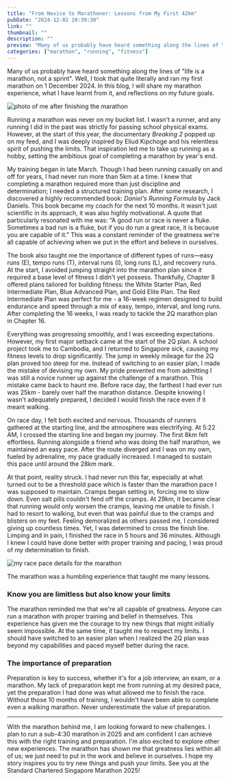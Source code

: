 ```yaml
---
title: "From Novice to Marathoner: Lessons from My First 42km"
pubDate: "2024-12-02 10:39:30"
link: ""
thumbnail: ""
description: ""
preview: "Many of us probably have heard something along the lines of \"life is a marathon, not a sprint\"."
categories: ["marathon", "running", "fitness"]
---
```



Many of us probably have heard something along the lines of "life is a marathon, not a sprint". Well, I took that quite literally and ran my first marathon on 1 December 2024. In this blog, I will share my marathon experience, what I have learnt from it, and reflections on my future goals.

<Image
  src={RacerPortrait}
  alt="photo of me after finishing the marathon"
/>

Running a marathon was never on my bucket list. I wasn't a runner, and any running I did in the past was strictly for passing school physical exams. However, at the start of this year, the documentary *Breaking 2* popped up on my feed, and I was deeply inspired by Eliud Kipchoge and his relentless spirit of pushing the limits. That inspiration led me to take up running as a hobby, setting the ambitious goal of completing a marathon by year's end.

My training began in late March. Though I had been running casually on and off for years, I had never run more than 5km at a time. I knew that completing a marathon required more than just discipline and determination; I needed a structured training plan. After some research, I discovered a highly recommended book: *Daniel's Running Formula* by Jack Daniels. This book became my coach for the next 10 months. It wasn't just scientific in its approach, it was also highly motivational. A quote that particularly resonated with me was: “A good run or race is never a fluke. Sometimes a bad run is a fluke, but if you do run a great race, it is because you are capable of it.” This was a constant reminder of the greatness we're all capable of achieving when we put in the effort and believe in ourselves.

The book also taught me the importance of different types of runs—easy runs (E), tempo runs (T), interval runs (I), long runs (L), and recovery runs. At the start, I avoided jumping straight into the marathon plan since it required a base level of fitness I didn't yet possess. Thankfully, Chapter 8 offered plans tailored for building fitness: the White Starter Plan, Red Intermediate Plan, Blue Advanced Plan, and Gold Elite Plan. The Red Intermediate Plan was perfect for me - a 16-week regimen designed to build endurance and speed through a mix of easy, tempo, interval, and long runs. After completing the 16 weeks, I was ready to tackle the 2Q marathon plan in Chapter 16.

Everything was progressing smoothly, and I was exceeding expectations. However, my first major setback came at the start of the 2Q plan. A school project took me to Cambodia, and I returned to Singapore sick, causing my fitness levels to drop significantly. The jump in weekly mileage for the 2Q plan proved too steep for me. Instead of switching to an easier plan, I made the mistake of devising my own. My pride prevented me from admitting I was still a novice runner up against the challenge of a marathon. This mistake came back to haunt me. Before race day, the farthest I had ever run was 25km - barely over half the marathon distance. Despite knowing I wasn't adequately prepared, I decided I would finish the race even if it meant walking.

On race day, I felt both excited and nervous. Thousands of runners gathered at the starting line, and the atmosphere was electrifying. At 5:22 AM, I crossed the starting line and began my journey. The first 8km felt effortless. Running alongside a friend who was doing the half marathon, we maintained an easy pace. After the route diverged and I was on my own, fueled by adrenaline, my pace gradually increased. I managed to sustain this pace until around the 28km mark.

At that point, reality struck. I had never run this far, especially at what turned out to be a threshold pace which is faster than the marathon pace I was supposed to maintain. Cramps began setting in, forcing me to slow down. Even salt pills couldn't fend off the cramps. At 29km, it became clear that running would only worsen the cramps, leaving me unable to finish. I had to resort to walking, but even that was painful due to the cramps and blisters on my feet. Feeling demoralized as others passed me, I considered giving up countless times. Yet, I was determined to cross the finish line. Limping and in pain, I finished the race in 5 hours and 36 minutes. Although I knew I could have done better with proper training and pacing, I was proud of my determination to finish.

<Image
  src={PaceDetails}
  alt="my race pace details for the marathon"
/>

The marathon was a humbling experience that taught me many lessons.

### Know you are limitless but also know your limits

The marathon reminded me that we're all capable of greatness. Anyone can run a marathon with proper training and belief in themselves. This experience has given me the courage to try new things that might initially seem impossible. At the same time, it taught me to respect my limits. I should have switched to an easier plan when I realized the 2Q plan was beyond my capabilities and paced myself better during the race.

### The importance of preparation

Preparation is key to success, whether it's for a job interview, an exam, or a marathon. My lack of preparation kept me from running at my desired pace, yet the preparation I had done was what allowed me to finish the race. Without those 10 months of training, I wouldn't have been able to complete even a walking marathon. Never underestimate the value of preparation.

---

With the marathon behind me, I am looking forward to new challenges. I plan to run a sub-4:30 marathon in 2025 and am confident I can achieve this with the right training and preparation. I'm also excited to explore other new experiences. The marathon has shown me that greatness lies within all of us; we just need to put in the work and believe in ourselves. I hope my story inspires you to try new things and push your limits. See you at the Standard Chartered Singapore Marathon 2025!

